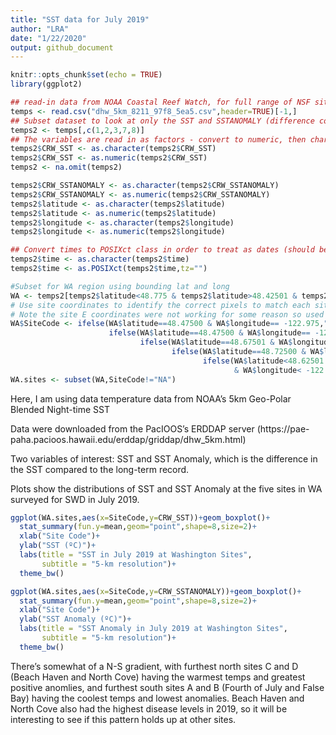 ```yaml
---
title: "SST data for July 2019"
author: "LRA"
date: "1/22/2020"
output: github_document
---
```


```r
knitr::opts_chunk$set(echo = TRUE)
library(ggplot2)
```

```r
## read-in data from NOAA Coastal Reef Watch, for full range of NSF sites during July 2019
temps <- read.csv("dhw_5km_8211_97f8_5ea5.csv",header=TRUE)[-1,]
## Subset dataset to look at only the SST and SSTANOMALY (difference compared to long-term mean)
temps2 <- temps[,c(1,2,3,7,8)]
## The variables are read in as factors - convert to numeric, then character and drop empty rows
temps2$CRW_SST <- as.character(temps2$CRW_SST)
temps2$CRW_SST <- as.numeric(temps2$CRW_SST)
temps2 <- na.omit(temps2)

temps2$CRW_SSTANOMALY <- as.character(temps2$CRW_SSTANOMALY)
temps2$CRW_SSTANOMALY <- as.numeric(temps2$CRW_SSTANOMALY)
temps2$latitude <- as.character(temps2$latitude)
temps2$latitude <- as.numeric(temps2$latitude)
temps2$longitude <- as.character(temps2$longitude)
temps2$longitude <- as.numeric(temps2$longitude)

## Convert times to POSIXct class in order to treat as dates (should be automatic)
temps2$time <- as.character(temps2$time)
temps2$time <- as.POSIXct(temps2$time,tz="")

#Subset for WA region using bounding lat and long 
WA <- temps2[temps2$latitude<48.775 & temps2$latitude>48.42501 & temps2$longitude>-123.225 & temps2$longitude< -122.725,]
# Use site coordinates to identify the correct pixels to match each site code
# Note the site E coordinates were not working for some reason so used the surrounding pixels to identify 
WA$SiteCode <- ifelse(WA$latitude==48.47500 & WA$longitude== -122.975,"A",
                      ifelse(WA$latitude==48.47500 & WA$longitude== -123.075, "B",
                             ifelse(WA$latitude==48.67501 & WA$longitude== -122.975, "C",
                                    ifelse(WA$latitude==48.72500 & WA$longitude== -123.075, "D",
                                           ifelse(WA$latitude<48.62501 & WA$latitude>48.52500
                                                  & WA$longitude< -122.875 & WA$longitude> -123.025, "E","NA")))))
WA.sites <- subset(WA,SiteCode!="NA")
```

Here, I am using data temperature data from NOAA's 5km Geo-Polar Blended Night-time SST

Data were downloaded from the PacIOOS's ERDDAP server (https://pae-paha.pacioos.hawaii.edu/erddap/griddap/dhw_5km.html)

Two variables of interest: SST and SST Anomaly, which is the difference in the SST compared to the long-term record.

Plots show the distributions of SST and SST Anomaly at the five sites in WA surveyed for SWD in July 2019.


```r
ggplot(WA.sites,aes(x=SiteCode,y=CRW_SST))+geom_boxplot()+
  stat_summary(fun.y=mean,geom="point",shape=8,size=2)+
  xlab("Site Code")+
  ylab("SST (ºC)")+
  labs(title = "SST in July 2019 at Washington Sites",
       subtitle = "5-km resolution")+
  theme_bw()
```

```r
ggplot(WA.sites,aes(x=SiteCode,y=CRW_SSTANOMALY))+geom_boxplot()+
  stat_summary(fun.y=mean,geom="point",shape=8,size=2)+
  xlab("Site Code")+
  ylab("SST Anomaly (ºC)")+
  labs(title = "SST Anomaly in July 2019 at Washington Sites",
       subtitle = "5-km resolution")+
  theme_bw()
```

There's somewhat of a N-S gradient, with furthest north sites C and D (Beach Haven and North Cove) having the warmest temps and greatest positive anomlies, and furthest south sites A and B (Fourth of July and False Bay) having the coolest temps and lowest anomalies. Beach Haven and North Cove also had the highest disease levels in 2019, so it will be interesting to see if this pattern holds up at other sites.

